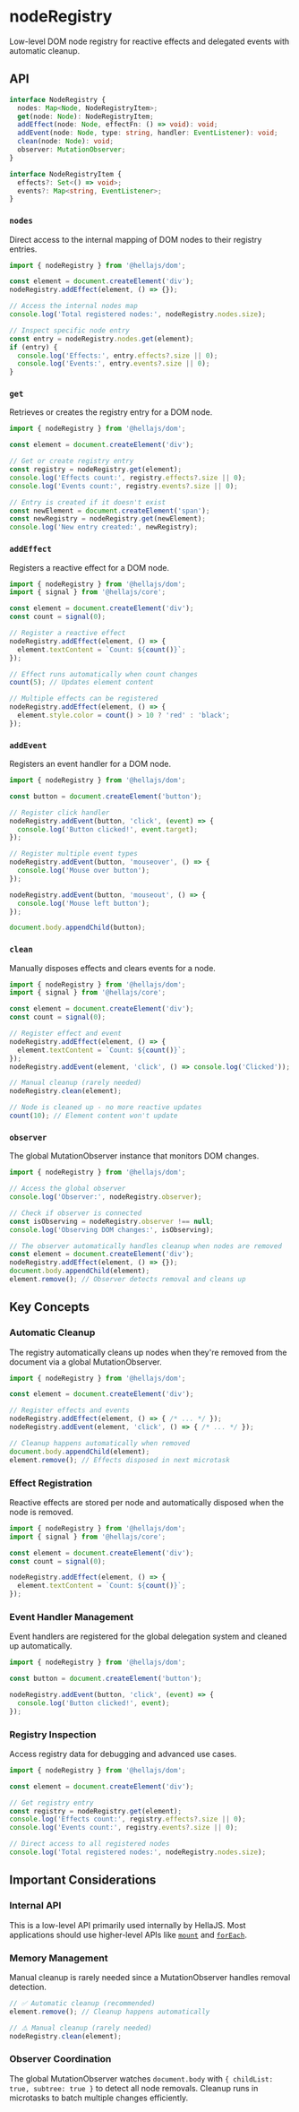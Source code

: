 # nodeRegistry

Low-level DOM node registry for reactive effects and delegated events with automatic cleanup.

## API

```typescript
interface NodeRegistry {
  nodes: Map<Node, NodeRegistryItem>;
  get(node: Node): NodeRegistryItem;
  addEffect(node: Node, effectFn: () => void): void;
  addEvent(node: Node, type: string, handler: EventListener): void;
  clean(node: Node): void;
  observer: MutationObserver;
}

interface NodeRegistryItem {
  effects?: Set<() => void>;
  events?: Map<string, EventListener>;
}
```

### `nodes`

Direct access to the internal mapping of DOM nodes to their registry entries.

```typescript
import { nodeRegistry } from '@hellajs/dom';

const element = document.createElement('div');
nodeRegistry.addEffect(element, () => {});

// Access the internal nodes map
console.log('Total registered nodes:', nodeRegistry.nodes.size);

// Inspect specific node entry
const entry = nodeRegistry.nodes.get(element);
if (entry) {
  console.log('Effects:', entry.effects?.size || 0);
  console.log('Events:', entry.events?.size || 0);
}
```

### `get`

Retrieves or creates the registry entry for a DOM node.

```typescript
import { nodeRegistry } from '@hellajs/dom';

const element = document.createElement('div');

// Get or create registry entry
const registry = nodeRegistry.get(element);
console.log('Effects count:', registry.effects?.size || 0);
console.log('Events count:', registry.events?.size || 0);

// Entry is created if it doesn't exist
const newElement = document.createElement('span');
const newRegistry = nodeRegistry.get(newElement);
console.log('New entry created:', newRegistry);
```

### `addEffect`

Registers a reactive effect for a DOM node.

```typescript
import { nodeRegistry } from '@hellajs/dom';
import { signal } from '@hellajs/core';

const element = document.createElement('div');
const count = signal(0);

// Register a reactive effect
nodeRegistry.addEffect(element, () => {
  element.textContent = `Count: ${count()}`;
});

// Effect runs automatically when count changes
count(5); // Updates element content

// Multiple effects can be registered
nodeRegistry.addEffect(element, () => {
  element.style.color = count() > 10 ? 'red' : 'black';
});
```

### `addEvent`

Registers an event handler for a DOM node.

```typescript
import { nodeRegistry } from '@hellajs/dom';

const button = document.createElement('button');

// Register click handler
nodeRegistry.addEvent(button, 'click', (event) => {
  console.log('Button clicked!', event.target);
});

// Register multiple event types
nodeRegistry.addEvent(button, 'mouseover', () => {
  console.log('Mouse over button');
});

nodeRegistry.addEvent(button, 'mouseout', () => {
  console.log('Mouse left button');
});

document.body.appendChild(button);
```

### `clean`

Manually disposes effects and clears events for a node.

```typescript
import { nodeRegistry } from '@hellajs/dom';
import { signal } from '@hellajs/core';

const element = document.createElement('div');
const count = signal(0);

// Register effect and event
nodeRegistry.addEffect(element, () => {
  element.textContent = `Count: ${count()}`;
});
nodeRegistry.addEvent(element, 'click', () => console.log('Clicked'));

// Manual cleanup (rarely needed)
nodeRegistry.clean(element);

// Node is cleaned up - no more reactive updates
count(10); // Element content won't update
```

### `observer`

The global MutationObserver instance that monitors DOM changes.

```typescript
import { nodeRegistry } from '@hellajs/dom';

// Access the global observer
console.log('Observer:', nodeRegistry.observer);

// Check if observer is connected
const isObserving = nodeRegistry.observer !== null;
console.log('Observing DOM changes:', isObserving);

// The observer automatically handles cleanup when nodes are removed
const element = document.createElement('div');
nodeRegistry.addEffect(element, () => {});
document.body.appendChild(element);
element.remove(); // Observer detects removal and cleans up
```

## Key Concepts

### Automatic Cleanup

The registry automatically cleans up nodes when they're removed from the document via a global MutationObserver.

```typescript
import { nodeRegistry } from '@hellajs/dom';

const element = document.createElement('div');

// Register effects and events
nodeRegistry.addEffect(element, () => { /* ... */ });
nodeRegistry.addEvent(element, 'click', () => { /* ... */ });

// Cleanup happens automatically when removed
document.body.appendChild(element);
element.remove(); // Effects disposed in next microtask
```

### Effect Registration

Reactive effects are stored per node and automatically disposed when the node is removed.

```typescript
import { nodeRegistry } from '@hellajs/dom';
import { signal } from '@hellajs/core';

const element = document.createElement('div');
const count = signal(0);

nodeRegistry.addEffect(element, () => {
  element.textContent = `Count: ${count()}`;
});
```

### Event Handler Management

Event handlers are registered for the global delegation system and cleaned up automatically.

```typescript
import { nodeRegistry } from '@hellajs/dom';

const button = document.createElement('button');

nodeRegistry.addEvent(button, 'click', (event) => {
  console.log('Button clicked!', event);
});
```

### Registry Inspection

Access registry data for debugging and advanced use cases.

```typescript
import { nodeRegistry } from '@hellajs/dom';

const element = document.createElement('div');

// Get registry entry
const registry = nodeRegistry.get(element);
console.log('Effects count:', registry.effects?.size || 0);
console.log('Events count:', registry.events?.size || 0);

// Direct access to all registered nodes
console.log('Total registered nodes:', nodeRegistry.nodes.size);
```

## Important Considerations

### Internal API

This is a low-level API primarily used internally by HellaJS. Most applications should use higher-level APIs like [`mount`](/reference/dom/mount) and [`forEach`](/reference/dom/foreach).

### Memory Management

Manual cleanup is rarely needed since a MutationObserver handles removal detection.

```typescript
// ✅ Automatic cleanup (recommended)
element.remove(); // Cleanup happens automatically

// ⚠️ Manual cleanup (rarely needed)
nodeRegistry.clean(element);
```

### Observer Coordination

The global MutationObserver watches `document.body` with `{ childList: true, subtree: true }` to detect all node removals. Cleanup runs in microtasks to batch multiple changes efficiently.